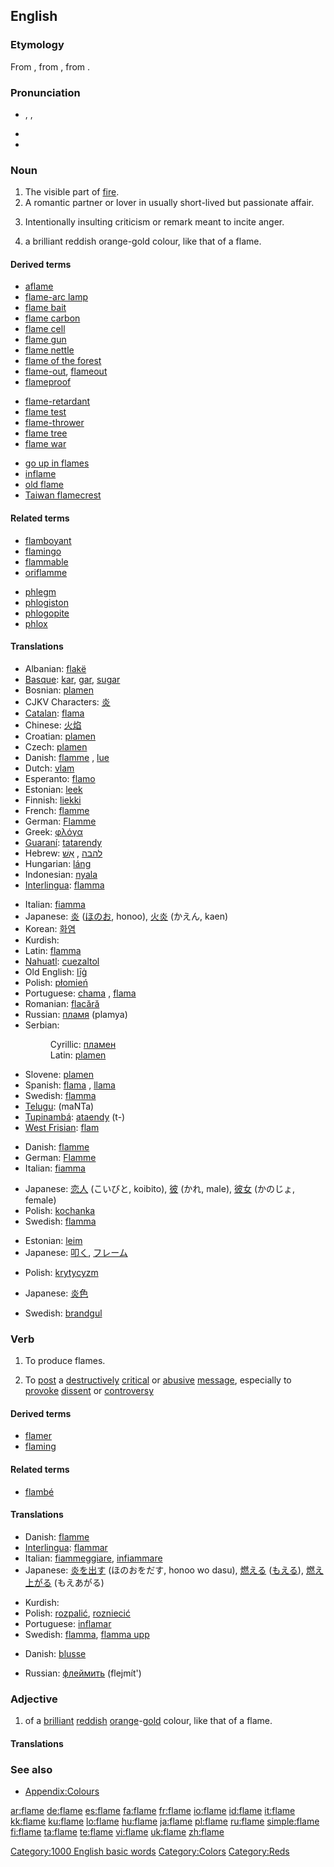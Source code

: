 ==English==

===Etymology===
From {{etyl|enm}} {{term|flaumbe||lang=enm}}, from {{etyl|fro}} {{term|flambe||lang=fro}}, from {{etyl|la}} {{term|flamma||lang=la}}.

===Pronunciation===
* {{enPR|flām}}, {{IPA|/fleɪm/}}, {{SAMPA|/fleIm/}}
* {{audio|en-us-flame.ogg|Audio (US)}}
* {{rhymes|eɪm}}

===Noun===
{{en-noun}}

# The visible part of [[fire]].
# A romantic partner or lover in usually short-lived but passionate affair.
# {{internet}} Intentionally insulting criticism or remark meant to incite anger.
# {{colour}} a brilliant reddish orange-gold colour, like that of a flame.
#: {{color panel|E82D14}}

====Derived terms====
{{rel-top|Terms derived from the noun ''flame''}}
* [[aflame]]
* [[flame-arc lamp]]
* [[flame bait]]
* [[flame carbon]]
* [[flame cell]]
* [[flame gun]]
* [[flame nettle]]
* [[flame of the forest]]
* [[flame-out]], [[flameout]]
* [[flameproof]]
{{rel-mid}}
* [[flame-retardant]]
* [[flame test]]
* [[flame-thrower]]
* [[flame tree]]
* [[flame war]]
<!--from the adjective "flaming": * [[flaming sword]]-->
* [[go up in flames]]
* [[inflame]]
* [[old flame]]
* [[Taiwan flamecrest]]
{{rel-bottom}}

====Related terms====
{{rel-top|Terms related to the noun ''flame''}}
* [[flamboyant]]<!--from French "flamboyant", meaning "flaming"-->
* [[flamingo]]
* [[flammable]]<!--from Latin-->
* [[oriflamme]]<!--from Old French-->
{{rel-mid}}
* [[phlegm]]
* [[phlogiston]]
* [[phlogopite]]
* [[phlox]]
{{rel-bottom}}
<!--not etymologically related

====Related terms====
{{top3}}
* [[blaze]]
* [[chamiso]]
* [[coleus]]
* [[combustion]]
* [[fire]]
{{mid3}}
* [[flare]]
* [[incendiary]]
{{mid3}}
{{bottom}}
-->

====Translations====
{{trans-top|visible part of fire}}
* Albanian: [[flakë]] {{f}}
* [[Basque]]: [[kar]], [[gar]], [[su]][[gar]]
* Bosnian: [[plamen#Bosnian|plamen]] {{m}}
* CJKV Characters: [[炎]]
* [[Catalan]]: [[flama]] {{f}}
* Chinese: [[火焰]]
* Croatian: [[plamen]] {{m}}
* Czech: [[plamen#Czech|plamen]] {{m}}
* Danish: [[flamme]] {{c}}, [[lue]] {{c}}
* Dutch: [[vlam]] {{f}}
* Esperanto: [[flamo]]
* Estonian: [[leek]]
* Finnish: [[liekki]]
* French: [[flamme]] {{f}}
* German: [[Flamme]] {{f}}
* Greek: [[φλόγα]] {{f}}
* [[Guaraní]]: [[tata]][[rendy]]
* Hebrew: [[להבה]] {{f}}, [[אש|אֵשׁ]] {{f}}
* Hungarian: [[láng]]
* Indonesian: [[nyala]]
* [[Interlingua]]: [[flamma]]
{{trans-mid}}
* Italian: [[fiamma]] {{f}}
* Japanese: [[炎]] ([[ほのお]], honoo), [[火炎]] (かえん, kaen)
* Korean: [[화염]]
* Kurdish: {{KUchar|[[بڵێسه‌]]}}
* Latin: [[flamma]] {{f}}
* [[Nahuatl]]: [[cuezaltol]]
* Old English: [[lig|līġ]]
* Polish: [[płomień]] {{m}}
* Portuguese: [[chama]] {{f}}, [[flama]] {{f}}
* Romanian: [[flacără]] {{f}}
* Russian: [[пламя]] {{n}} (plamya)
* Serbian:
*: Cyrillic: [[пламен#Serbian|пламен]] {{m}}
*: Latin: [[plamen#Serbian|plamen]] {{m}}
* Slovene: [[plamen]] {{m}}
* Spanish: [[flama]] {{f}}, [[llama]]
* Swedish: [[flamma]] {{c}}
* [[Telugu]]: {{t|te|మంట|sc=Telu}} (maNTa)
* [[Tupinambá]]: [[ataendy]] (t-)
* [[West Frisian]]: [[flam]]
{{trans-bottom}}

{{trans-top|romantic partner}}
* Danish: [[flamme]] {{c}}
* German: [[Flamme]] {{f}}
* Italian: [[fiamma]] {{f}}
{{trans-mid}}
* Japanese: [[恋人]] (こいびと, koibito), [[彼]] (かれ, male), [[彼女]] (かのじょ, female)
* Polish: [[kochanka]] {{f}}
* Swedish: [[flamma]] {{c}}
{{trans-bottom}}

{{trans-top|criticism}}
* Estonian: [[leim]]
* Japanese: [[叩く]], [[フレーム]]
{{trans-mid}}
* Polish: [[krytycyzm]] {{m}}
{{trans-bottom}}

{{trans-top|colour}}
* Japanese: [[炎色]]
{{trans-mid}}
* Swedish: [[brandgul]]
{{trans-bottom}}

===Verb===
{{en-verb|flam|ing}}

# To produce flames.
# {{internet}} To [[post]] a [[destructively]] [[critical]] or [[abusive]] [[message]], especially to [[provoke]] [[dissent]] or [[controversy]]

====Derived terms====
* [[flamer]]
* [[flaming]]

====Related terms====
* [[flambé]]<!--from French-->

====Translations====
{{trans-top|make fire}}
* Danish: [[flamme]]
* [[Interlingua]]: [[flammar]]
* Italian: [[fiammeggiare]], [[infiammare]]
* Japanese: [[炎]]を[[出す]] (ほのおをだす, honoo wo dasu), [[燃える]] ([[もえる]]), [[燃え上がる]] (もえあがる)
{{trans-mid}}
* Kurdish: {{KUchar|[[ئاگرگرتن]]}}
* Polish: [[rozpalić]], [[rozniecić]]
* Portuguese: [[inflamar]]
* Swedish: [[flamma]], [[flamma upp]]
{{trans-bottom}}

{{trans-top|post a critical or abusive message on the Internet}}
* Danish: [[blusse]]
{{trans-mid}}
* Russian: [[флеймить]] (flejmít')
{{trans-bottom}}

===Adjective===
{{en-adj|-}}

# {{colour}} of a [[brilliant]] [[reddish]] [[orange]]-[[gold]] colour, like that of a flame.

====Translations====
{{trans-top|colour}}
{{trans-mid}}
{{trans-bottom}}

===See also===
* [[Appendix:Colours]]

[[Category:1000 English basic words]]
[[Category:Colors]]
[[Category:Reds]]

[[ar:flame]]
[[de:flame]]
[[es:flame]]
[[fa:flame]]
[[fr:flame]]
[[io:flame]]
[[id:flame]]
[[it:flame]]
[[kk:flame]]
[[ku:flame]]
[[lo:flame]]
[[hu:flame]]
[[ja:flame]]
[[pl:flame]]
[[ru:flame]]
[[simple:flame]]
[[fi:flame]]
[[ta:flame]]
[[te:flame]]
[[vi:flame]]
[[uk:flame]]
[[zh:flame]]